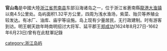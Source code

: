 {{unreferenced|time=2011-07-21T09:03:21+00:00}}
{{coord|27.343943044545448|120.59550762176514|display=title}}

'''官山岛'''是中國大陸[[浙江省|浙江省]][[苍南县|苍南县]]东部沿海诸岛之一，位于浙江省蒼南縣[[龍港|龍港]][[大渔镇|大渔镇]]以南4.5公里处。岛屿面积1.32平方公里，四周为浅水渔场，紫菜、贻贝等养殖业较发达。有冰厂、油库、庙宇等设施。岛上现有少量居民，无行政建制。时有游客到访。明王朝天啟年時南明招讨大将军、延平郡王[[郑成功|郑成功]](1624年8月27日-1662年6月23日)曾有在此駐軍記錄

{{浙江小作品}}

[[category:浙江岛屿|category:浙江岛屿]]